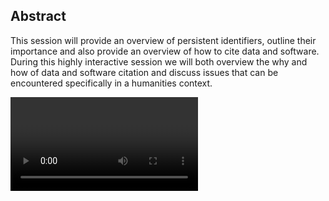 ## Abstract

This session will provide an overview of persistent identifiers, outline their importance and also provide an overview of how to cite data and software. During this highly interactive session we will both overview the why and how of data and software citation and discuss issues that can be encountered specifically in a humanities context.

<Video provider="youtube" id="rloVDjE-PO4">
  Frances Madden - Data and Software Citation Practices and PIDs
</Video>

